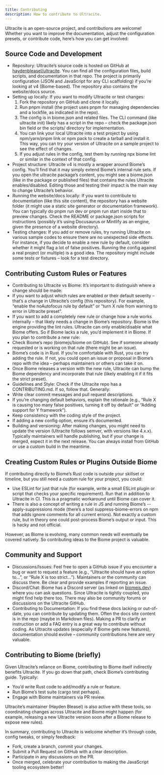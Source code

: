 ```yaml
---
title: Contributing
description: How to contribute to Ultracite.
---
```


Ultracite is an open-source project, and contributions are welcome! Whether you want to improve the documentation, adjust the configuration presets, or contribute code, here’s how you can get involved:

## Source Code and Development

- Repository: Ultracite’s source code is hosted on GitHub at [haydenbleasel/ultracite](https://github.com/haydenbleasel/ultracite). You can find all the configuration files, build scripts, and documentation in that repo. The project is primarily configuration (JSON and JavaScript for any CLI scaffolding) if you’re looking at v4 (Biome-based). The repository also contains the website/docs source.
- Setting up locally: If you want to modify Ultracite or test changes:
	1.	Fork the repository on GitHub and clone it locally.
	2.	Run pnpm install (the project uses pnpm for managing dependencies and a lockfile, as indicated in the repo).
	3.	The config is in biome.json and related files. The CLI command (like ultracite init) likely has a script in the repo – check the package.json bin field or the scripts/ directory for implementation.
	4.	You can link your local Ultracite into a test project by using npm/yarn/pnpm link or npm pack to create a tarball and install it. This way, you can try your version of Ultracite on a sample project to see the effect of changes.
	5.	If you adjust rules in the config, test them by running npx biome lint or similar in the context of that config.
- Project structure: Ultracite v4 is mostly a wrapper around Biome’s config. You’ll find that it may simply extend Biome’s internal rule sets. If you open the ultracite package’s content, you might see a biome.json (like in the package or published files) that contains the rules Ultracite enables/disabled. Editing those and testing their impact is the main way to change Ultracite’s behavior.
- Running the website/docs locally: If you want to contribute to documentation (like this site content), the repository has a website folder (it might use a static site generator or documentation framework). You can typically do pnpm run dev or pnpm run start inside that to preview changes. Check the README or package.json scripts for instructions (possibly it’s using Docusaurus or Mintlify as an engine, given the presence of a website directory).
- Testing changes: If you add or remove rules, try running Ultracite on various sample codes to ensure there are no unexpected side effects. For instance, if you decide to enable a new rule by default, consider whether it might flag a lot of false positives. Running the config against a real project (or multiple) is a good idea. The repository might include some tests or fixtures – look for a test directory.

## Contributing Custom Rules or Features

- Contributing to Ultracite vs Biome: It’s important to distinguish where a change should be made:
- If you want to adjust which rules are enabled or their default severity – that’s a change in Ultracite’s config (this repository). For example, “enable the noAutofocus rule by default” or “turn X rule from warning to error in Ultracite preset”.
- If you want to add a completely new rule or change how a rule works internally – that likely needs a change in Biome’s repository. Biome is the engine providing the lint rules. Ultracite can only enable/disable what Biome offers. So if Biome lacks a rule, you’d implement it in Biome.
If you plan to contribute a new rule:
- Check Biome’s repo (biomejs/biome on GitHub). See if someone already requested or is working on that rule (there might be an issue).
- Biome’s code is in Rust. If you’re comfortable with Rust, you can try adding the rule. If not, you could open an issue or proposal in Biome’s repo with the idea – perhaps maintainers or others can take it on.
- Once Biome releases a version with the new rule, Ultracite can bump the Biome dependency and incorporate that rule (likely enabling it if it fits the strict preset).
- Guidelines and Style: Check if the Ultracite repo has a CONTRIBUTING.md. If so, follow that. Generally:
- Write clear commit messages and pull request descriptions.
- If you’re changing default behaviors, explain the rationale (e.g., “Rule X is causing too many false positives, turning it off by default” or “Adding support for Y framework”).
- Keep consistency with the coding style of the project.
- If adding a new config option, ensure it’s documented.
- Building and versioning: After making changes, you might need to update the version (Ultracite follows semver, with versions like 4.x.x). Typically maintainers will handle publishing, but if your change is merged, expect it in the next release. You can always install from GitHub or use a custom build in the meantime.

## Creating Custom Rules or Plugins Outside Biome

If contributing directly to Biome’s Rust code is outside your skillset or timeline, but you still need a custom rule for your project, you could:
- Use ESLint for just that rule (for example, write a small ESLint plugin or script that checks your specific requirement). Run that in addition to Ultracite in CI. This is a pragmatic workaround until Biome can cover it.
- There is also a concept of writing a rule in JS and running Biome’s --apply-suppressions mode (there’s a tool suppress-biome-errors on npm that adds ignore comments for all current errors). Not exactly a custom rule, but in theory one could post-process Biome’s output or input. This is hacky and not official.

However, as Biome is evolving, many common needs will eventually be covered natively. So contributing ideas to the Biome project is valuable.

## Community and Support

- Discussions/Issues: Feel free to open a GitHub issue if you encounter a bug or want to request a feature (e.g., “Ultracite should have an option to…”, or “Rule X is too strict…”). Maintainers or the community can discuss there. Be clear and provide examples if reporting an issue.
- Discord/Chat: Biome has a Discord server (as linked on [biomejs.dev](https://biomejs.dev)) where you can ask questions. Since Ultracite is tightly coupled, you might find help there too. There may also be community forums or discussions on the Ultracite GitHub.
- Contributing to Documentation: If you find these docs lacking or out-of-date, you can contribute by updating them. Often the docs site content is in the repo (maybe in Markdown files). Making a PR to clarify an instruction or add a FAQ entry is a great way to contribute without coding. As Ultracite updates (especially if Biome gets new features), documentation should evolve – community contributions here are very valuable.

## Contributing to Biome (briefly)

Given Ultracite’s reliance on Biome, contributing to Biome itself indirectly benefits Ultracite. If you go down that path, check Biome’s contributing guide. Typically:
- You’d write Rust code to add/modify a rule or feature.
- Run Biome’s test suite (cargo test perhaps).
- Engage with Biome maintainers via PR review.

Ultracite’s maintainer (Hayden Bleasel) is also active with these tools, so coordinating changes across Ultracite and Biome might happen (for example, releasing a new Ultracite version soon after a Biome release to expose new rules).

In summary, contributing to Ultracite is welcome whether it’s through code, config tweaks, or simply feedback:
- Fork, create a branch, commit your changes.
- Submit a Pull Request on GitHub with a clear description.
- Participate in any discussions on the PR.
- Once merged, celebrate your contribution to making the JavaScript tooling ecosystem better!
